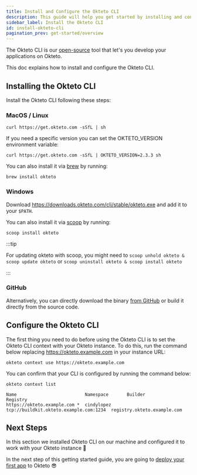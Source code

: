 ```yaml
---
title: Install and Configure the Okteto CLI
description: This guide will help you get started by installing and configuring Okteto's Development Environments.
sidebar_label: Install the Okteto CLI
id: install-okteto-cli
pagination_prev: get-started/overview
---
```


The Okteto CLI is our [open-source](https://github.com/okteto/okteto) tool that let's you develop your applications on Okteto.

This doc explains how to install and configure the Okteto CLI.

## Installing the Okteto CLI

Install the Okteto CLI following these steps:

### MacOS / Linux

```console
curl https://get.okteto.com -sSfL | sh
```

If you need a specific version you can set the OKTETO_VERSION environment variable:

```console
curl https://get.okteto.com -sSfL | OKTETO_VERSION=2.3.3 sh
```

You can also install it via [brew](https://brew.sh/) by running:

```console
brew install okteto
```

### Windows

Download https://downloads.okteto.com/cli/stable/okteto.exe and add it to your `$PATH`.

You can also install it via [scoop](https://scoop.sh/) by running:

```console
scoop install okteto
```

:::tip

For updating okteto with scoop, you might need to `scoop unhold okteto & scoop update okteto` or `scoop uninstall okteto & scoop install okteto`

:::

### GitHub

Alternatively, you can directly download the binary [from GitHub](https://github.com/okteto/okteto/releases) or build it directly from the source code.


## Configure the Okteto CLI

The first thing you need to do before using the Okteto CLI is to set the Okteto CLI context with your Okteto instance.
To do this, run the command below replacing https://okteto.example.com in your instance URL:

```console
okteto context use https://okteto.example.com
```

You can confirm that your CLI is configured by running the command below:

```console
okteto context list
```

```console
Name                          Namespace       Builder                                 Registry
https://okteto.example.com *  cindylopez      tcp://buildkit.okteto.example.com:1234  registry.okteto.example.com
```

## Next Steps

In this section we installed Okteto CLI on our machine and configured it to work with your Okteto instance 🚀

In the next step of this getting started guide, you are going to [deploy your first app](get-started/deploy-your-app/index.mdx) to Okteto 😎
